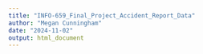 ---
title: "INFO-659_Final_Project_Accident_Report_Data"
author: "Megan Cunningham"
date: "2024-11-02"
output: html_document
---

